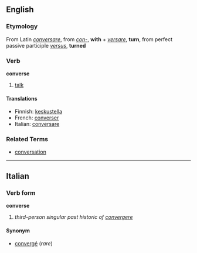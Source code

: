 ==English==
===Etymology===
From Latin ''[[conversare]]'', from ''[[con-]]'', '''with''' + ''[[versare]]'', '''turn''', from perfect passive participle ''[[versus]]'', '''turned'''

===Verb===
'''converse'''

# [[talk]]

====Translations====
*Finnish: [[keskustella]]
*French: [[converser]]
*Italian: [[conversare]]

===Related Terms===
*[[conversation]]

----

==Italian==
===Verb form===
'''converse'''

# ''third-person singular past historic of [[convergere]]''

====Synonym====
*[[convergé]] (''rare'')